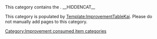 This category contains the {{lcfirst:{{PAGENAME}}}}.
<includeonly>__HIDDENCAT__[[Category:Improvement consumed item categories]]</includeonly>

This category is populated by [[Template:ImprovementTableKai]]. Please do not manually add pages to this category.